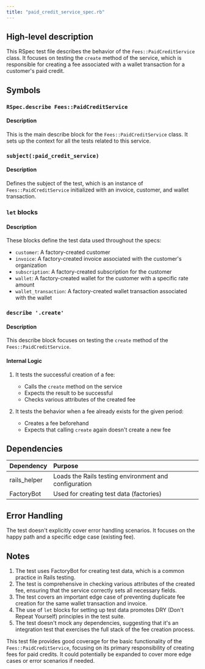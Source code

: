 ```yaml
---
title: "paid_credit_service_spec.rb"
---
```


## High-level description
This RSpec test file describes the behavior of the `Fees::PaidCreditService` class. It focuses on testing the `create` method of the service, which is responsible for creating a fee associated with a wallet transaction for a customer's paid credit.

## Symbols

### `RSpec.describe Fees::PaidCreditService`
#### Description
This is the main describe block for the `Fees::PaidCreditService` class. It sets up the context for all the tests related to this service.

### `subject(:paid_credit_service)`
#### Description
Defines the subject of the test, which is an instance of `Fees::PaidCreditService` initialized with an invoice, customer, and wallet transaction.

### `let` blocks
#### Description
These blocks define the test data used throughout the specs:
- `customer`: A factory-created customer
- `invoice`: A factory-created invoice associated with the customer's organization
- `subscription`: A factory-created subscription for the customer
- `wallet`: A factory-created wallet for the customer with a specific rate amount
- `wallet_transaction`: A factory-created wallet transaction associated with the wallet

### `describe '.create'`
#### Description
This describe block focuses on testing the `create` method of the `Fees::PaidCreditService`.

#### Internal Logic
1. It tests the successful creation of a fee:
   - Calls the `create` method on the service
   - Expects the result to be successful
   - Checks various attributes of the created fee

2. It tests the behavior when a fee already exists for the given period:
   - Creates a fee beforehand
   - Expects that calling `create` again doesn't create a new fee

## Dependencies
| Dependency | Purpose |
|:-----------|:--------|
| rails_helper | Loads the Rails testing environment and configuration |
| FactoryBot | Used for creating test data (factories) |

## Error Handling
The test doesn't explicitly cover error handling scenarios. It focuses on the happy path and a specific edge case (existing fee).

## Notes
1. The test uses FactoryBot for creating test data, which is a common practice in Rails testing.
2. The test is comprehensive in checking various attributes of the created fee, ensuring that the service correctly sets all necessary fields.
3. The test covers an important edge case of preventing duplicate fee creation for the same wallet transaction and invoice.
4. The use of `let` blocks for setting up test data promotes DRY (Don't Repeat Yourself) principles in the test suite.
5. The test doesn't mock any dependencies, suggesting that it's an integration test that exercises the full stack of the fee creation process.

This test file provides good coverage for the basic functionality of the `Fees::PaidCreditService`, focusing on its primary responsibility of creating fees for paid credits. It could potentially be expanded to cover more edge cases or error scenarios if needed.